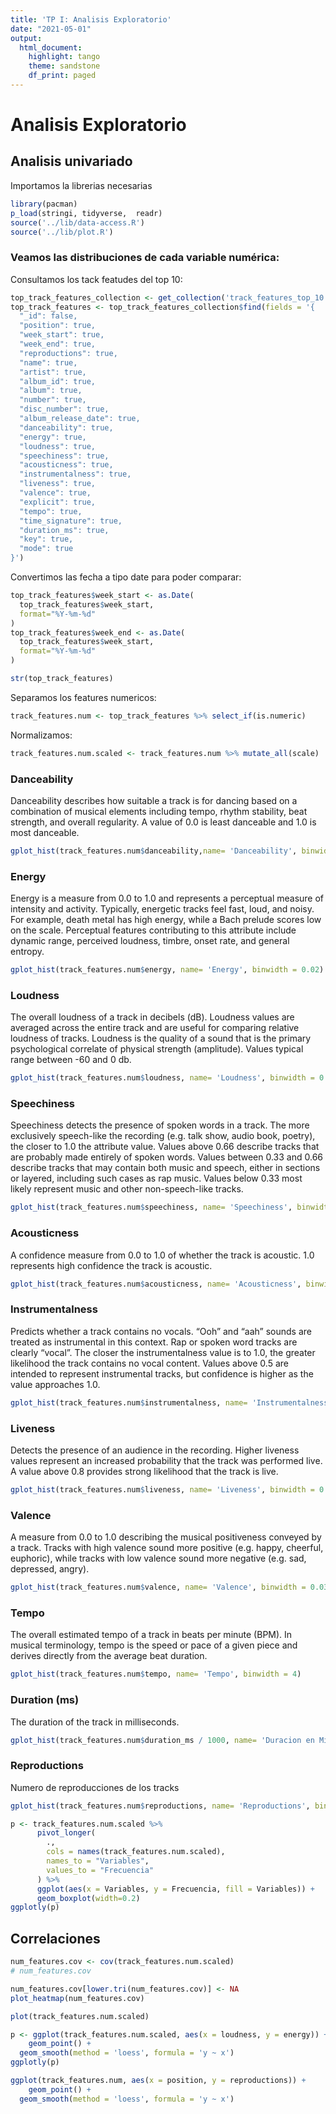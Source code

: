 ```yaml
---
title: 'TP I: Analisis Exploratorio'
date: "2021-05-01"
output:
  html_document:
    highlight: tango
    theme: sandstone
    df_print: paged
---
```


# Analisis Exploratorio

## Analisis univariado

Importamos la librerias necesarias
```r
library(pacman)
p_load(stringi, tidyverse,  readr)
source('../lib/data-access.R')
source('../lib/plot.R')
```

### Veamos las distribuciones de cada variable numérica:

Consultamos los tack featudes del top 10:
```r
top_track_features_collection <- get_collection('track_features_top_10')
top_track_features <- top_track_features_collection$find(fields = '{
  "_id": false,
  "position": true,
  "week_start": true,
  "week_end": true,
  "reproductions": true,
  "name": true,
  "artist": true,
  "album_id": true,
  "album": true,
  "number": true,
  "disc_number": true,
  "album_release_date": true,
  "danceability": true,
  "energy": true,
  "loudness": true,
  "speechiness": true,
  "acousticness": true,
  "instrumentalness": true,
  "liveness": true,
  "valence": true,
  "explicit": true,
  "tempo": true,
  "time_signature": true,
  "duration_ms": true,
  "key": true,
  "mode": true
}')
```

Convertimos las fecha a tipo date para poder comparar:
```r
top_track_features$week_start <- as.Date(
  top_track_features$week_start, 
  format="%Y-%m-%d"
)
top_track_features$week_end <- as.Date(
  top_track_features$week_start, 
  format="%Y-%m-%d"
)
```

```r
str(top_track_features)
```


Separamos los features numericos:
```r
track_features.num <- top_track_features %>% select_if(is.numeric)
```


Normalizamos:
```r
track_features.num.scaled <- track_features.num %>% mutate_all(scale)
```



### Danceability

Danceability describes how suitable a track is for dancing based on a combination of musical elements including tempo, rhythm stability, beat strength, and overall regularity. A value of 0.0 is least danceable and 1.0 is most danceable.

```r
gplot_hist(track_features.num$danceability,name= 'Danceability', binwidth = 0.02)
```

### Energy

Energy is a measure from 0.0 to 1.0 and represents a perceptual measure of intensity and activity. Typically, energetic tracks feel fast, loud, and noisy. For example, death metal has high energy, while a Bach prelude scores low on the scale. Perceptual features contributing to this attribute include dynamic range, perceived loudness, timbre, onset rate, and general entropy.

```r
gplot_hist(track_features.num$energy, name= 'Energy', binwidth = 0.02)
```

### Loudness

The overall loudness of a track in decibels (dB). Loudness values are averaged across the entire track and are useful for comparing relative loudness of tracks. Loudness is the quality of a sound that is the primary psychological correlate of physical strength (amplitude). Values typical range between -60 and 0 db.
 
```r
gplot_hist(track_features.num$loudness, name= 'Loudness', binwidth = 0.7)
```

### Speechiness

Speechiness detects the presence of spoken words in a track. The more exclusively speech-like the recording (e.g. talk show, audio book, poetry), the closer to 1.0 the attribute value. Values above 0.66 describe tracks that are probably made entirely of spoken words. Values between 0.33 and 0.66 describe tracks that may contain both music and speech, either in sections or layered, including such cases as rap music. Values below 0.33 most likely represent music and other non-speech-like tracks.

```r
gplot_hist(track_features.num$speechiness, name= 'Speechiness', binwidth = 0.02)
```


### Acousticness

A confidence measure from 0.0 to 1.0 of whether the track is acoustic. 1.0 represents high confidence the track is acoustic.
 
```r
gplot_hist(track_features.num$acousticness, name= 'Acousticness', binwidth = 0.02)
```

### Instrumentalness

Predicts whether a track contains no vocals. “Ooh” and “aah” sounds are treated as instrumental in this context. Rap or spoken word tracks are clearly “vocal”. The closer the instrumentalness value is to 1.0, the greater likelihood the track contains no vocal content. Values above 0.5 are intended to represent instrumental tracks, but confidence is higher as the value approaches 1.0.

```r
gplot_hist(track_features.num$instrumentalness, name= 'Instrumentalness', binwidth = 0.1)
```

### Liveness

Detects the presence of an audience in the recording. Higher liveness values represent an increased probability that the track was performed live. A value above 0.8 provides strong likelihood that the track is live.

```r
gplot_hist(track_features.num$liveness, name= 'Liveness', binwidth = 0.03)
```

### Valence

A measure from 0.0 to 1.0 describing the musical positiveness conveyed by a track. Tracks with high valence sound more positive (e.g. happy, cheerful, euphoric), while tracks with low valence sound more negative (e.g. sad, depressed, angry).
 
```r
gplot_hist(track_features.num$valence, name= 'Valence', binwidth = 0.03)
```

### Tempo

The overall estimated tempo of a track in beats per minute (BPM). In musical terminology, tempo is the speed or pace of a given piece and derives directly from the average beat duration.

```r
gplot_hist(track_features.num$tempo, name= 'Tempo', binwidth = 4)
```

### Duration (ms)

The duration of the track in milliseconds.

```r
gplot_hist(track_features.num$duration_ms / 1000, name= 'Duracion en Milisegundos', binwidth = 20)
```


### Reproductions

Numero de reproducciones de los tracks

```r
gplot_hist(track_features.num$reproductions, name= 'Reproductions', binwidth = 1000000)
```


```r
p <- track_features.num.scaled %>%
      pivot_longer(
        ., 
        cols = names(track_features.num.scaled), 
        names_to = "Variables", 
        values_to = "Frecuencia"
      ) %>%
      ggplot(aes(x = Variables, y = Frecuencia, fill = Variables)) +
      geom_boxplot(width=0.2)
ggplotly(p)
```


## Correlaciones

```r
num_features.cov <- cov(track_features.num.scaled)
# num_features.cov
```


```r
num_features.cov[lower.tri(num_features.cov)] <- NA
plot_heatmap(num_features.cov)
```


```r
plot(track_features.num.scaled)
```


```r
p <- ggplot(track_features.num.scaled, aes(x = loudness, y = energy)) +
    geom_point() + 
  geom_smooth(method = 'loess', formula = 'y ~ x')
ggplotly(p)
```


```r
ggplot(track_features.num, aes(x = position, y = reproductions)) +
    geom_point() + 
  geom_smooth(method = 'loess', formula = 'y ~ x')
```



